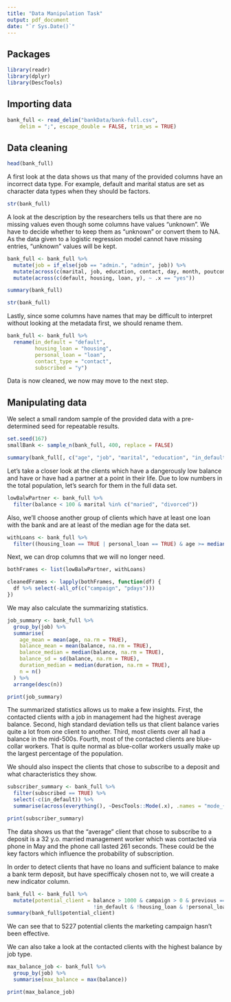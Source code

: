 ```yaml
---
title: "Data Manipulation Task"
output: pdf_document
date: "`r Sys.Date()`"
---
```


## Packages

```r
library(readr)
library(dplyr)
library(DescTools)
```

## Importing data

```r
bank_full <- read_delim("bankData/bank-full.csv", 
    delim = ";", escape_double = FALSE, trim_ws = TRUE)
```

## Data cleaning

```r
head(bank_full)
```

A first look at the data shows us that many of the provided columns have an incorrect data type. For example, default and marital status are set as character data types when they should be factors.

```r
str(bank_full)
```

A look at the description by the researchers tells us that there are no missing values even though some columns have values "unknown". We have to decide whether to keep them as "unknown" or convert them to NA. As the data given to a logistic regression model cannot have missing entries, "unknown" values will be kept.

```r
bank_full <- bank_full %>%
  mutate(job = if_else(job == "admin.", "admin", job)) %>% 
  mutate(across(c(marital, job, education, contact, day, month, poutcome), as.factor)) %>% 
  mutate(across(c(default, housing, loan, y), ~ .x == "yes"))

summary(bank_full)

str(bank_full)
```

Lastly, since some columns have names that may be difficult to interpret without looking at the metadata first, we should rename them.

```r
bank_full <- bank_full %>% 
  rename(in_default = "default",
         housing_loan = "housing",
         personal_loan = "loan",
         contact_type = "contact",
         subscribed = "y")
```

Data is now cleaned, we now may move to the next step.

## Manipulating data

We select a small random sample of the provided data with a pre-determined seed for repeatable results.

```r
set.seed(167)
smallBank <- sample_n(bank_full, 400, replace = FALSE)
```

```r
summary(bank_full[, c("age", "job", "marital", "education", "in_default", "housing_loan", "personal_loan")])
```

Let's take a closer look at the clients which have a dangerously low balance and have or have had a partner at a point in their life. Due to low numbers in the total population, let's search for them in the full data set.

```r
lowBalwPartner <- bank_full %>% 
  filter(balance < 100 & marital %in% c("maried", "divorced"))
```

Also, we'll choose another group of clients which have at least one loan with the bank and are at least of the median age for the data set.

```r
withLoans <- bank_full %>% 
  filter((housing_loan == TRUE | personal_loan == TRUE) & age >= median(age, na.rm = TRUE))
```

Next, we can drop columns that we will no longer need.

```r
bothFrames <- list(lowBalwPartner, withLoans)

cleanedFrames <- lapply(bothFrames, function(df) {
  df %>% select(-all_of(c("campaign", "pdays")))
})
```

We may also calculate the summarizing statistics.

```r
job_summary <- bank_full %>%
  group_by(job) %>%
  summarise(
    age_mean = mean(age, na.rm = TRUE),
    balance_mean = mean(balance, na.rm = TRUE),
    balance_median = median(balance, na.rm = TRUE),
    balance_sd = sd(balance, na.rm = TRUE),
    duration_median = median(duration, na.rm = TRUE),
    n = n()
  ) %>%
  arrange(desc(n))

print(job_summary)
```

The summarized statistics allows us to make a few insights. First, the contacted clients with a job in management had the highest average balance. Second, high standard deviation tells us that client balance varies quite a lot from one client to another. Third, most clients over all had a balance in the mid-500s. Fourth, most of the contacted clients are blue-collar workers. That is quite normal as blue-collar workers usually make up the largest percentage of the population.

We should also inspect the clients that chose to subscribe to a deposit and what characteristics they show.

```r
subscriber_summary <- bank_full %>%
  filter(subscribed == TRUE) %>%
  select(-c(in_default)) %>%
  summarise(across(everything(), ~DescTools::Mode(.x), .names = "mode_{.col}"))

print(subscriber_summary)
```
The data shows us that the "average" client that chose to subscribe to a deposit is a 32 y.o. married management worker which was contacted via phone in May and the phone call lasted 261 seconds. These could be the key factors which influence the probability of subscription.


In order to detect clients that have no loans and sufficient balance to make a bank term deposit, but have specifficaly chosen not to, we will create a new indicator column.

```r
bank_full <- bank_full %>%
  mutate(potential_client = balance > 1000 & campaign > 0 & previous == 0 &
                            !in_default & !housing_loan & !personal_loan)
summary(bank_full$potential_client)

```

We can see that to 5227 potential clients the marketing campaign hasn't been effective.

We can also take a look at the contacted clients with the highest balance by job type.

```r
max_balance_job <- bank_full %>% 
  group_by(job) %>% 
  summarise(max_balance = max(balance))

print(max_balance_job)
```
